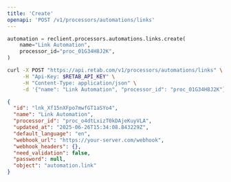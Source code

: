 ```yaml
---
title: 'Create'
openapi: 'POST /v1/processors/automations/links'
---
```


<RequestExample>

```python python
automation = reclient.processors.automations.links.create(
    name="Link Automation",
    processor_id="proc_01G34H8J2K",
)
```

```bash curl
curl -X POST "https://api.retab.com/v1/processors/automations/links" \
     -H "Api-Key: $RETAB_API_KEY" \
     -H "Content-Type: application/json" \
     -d '{"name": "Link Automation", "processor_id": "proc_01G34H8J2K"}'
```

</RequestExample>   

<ResponseExample>

```json
{
  "id": "lnk_Xf15nXFpo7mwfGT1aSYo4",
  "name": "Link Automation",
  "processor_id": "proc_o4dtLxizT0kDAjeKuyVLA",
  "updated_at": "2025-06-26T15:34:08.843229Z",
  "default_language": "en",
  "webhook_url": "https://your-server.com/webhook",
  "webhook_headers": {},
  "need_validation": false,
  "password": null,
  "object": "automation.link"
}
```
</ResponseExample>   